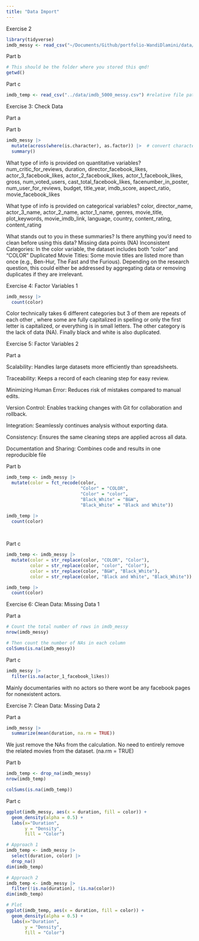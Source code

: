 ```yaml
---
title: "Data Import"
---
```


Exercise 2


```r
library(tidyverse)
imdb_messy <- read_csv("~/Documents/Github/portfolio-WandiDlamini/data/imdb_5000_messy.csv") #absolute file path
```

Part b

```r
# This should be the folder where you stored this qmd!
getwd()
```

Part c

```r
imdb_temp <- read_csv("../data/imdb_5000_messy.csv") #relative file path
```


Exercise 3: Check Data

Part a


Part b

```r
imdb_messy |>
  mutate(across(where(is.character), as.factor)) |>  # convert characters to factors in order to summarize
  summary()
```


What type of info is provided on quantitative variables? 
num_critic_for_reviews, duration, director_facebook_likes, actor_3_facebook_likes, actor_2_facebook_likes, actor_1_facebook_likes, gross, num_voted_users, cast_total_facebook_likes, facenumber_in_poster, num_user_for_reviews, budget, title_year, imdb_score, aspect_ratio, movie_facebook_likes


What type of info is provided on categorical variables?
color, director_name, actor_3_name, actor_2_name, actor_1_name, genres, movie_title, plot_keywords, movie_imdb_link, language, country, content_rating, content_rating

What stands out to you in these summaries? Is there anything you’d need to clean before using this data?
Missing data points (NA)
Inconsistent Categories: In the color variable, the dataset includes both "color" and "COLOR"
Duplicated Movie Titles: Some movie titles are listed more than once (e.g., Ben-Hur, The Fast and the Furious). Depending on the research question, this could either be addressed by aggregating data or removing duplicates if they are irrelevant.

Exercise 4: Factor Variables 1
```r
imdb_messy |> 
  count(color)
```

Color technically takes 6 different categories but 3 of them are repeats of each other , where some are fully capitalized in spelling or only the first letter is capitalized, or everything is in small letters. The other category is the lack of data (NA). Finally black and white is also duplicated.

Exercise 5: Factor Variables 2

Part a

Scalability: Handles large datasets more efficiently than spreadsheets.

Traceability: Keeps a record of each cleaning step for easy review.

Minimizing Human Error: Reduces risk of mistakes compared to manual edits.

Version Control: Enables tracking changes with Git for collaboration and rollback.

Integration: Seamlessly continues analysis without exporting data.

Consistency: Ensures the same cleaning steps are applied across all data.

Documentation and Sharing: Combines code and results in one reproducible file

Part b

```r
imdb_temp <- imdb_messy |>
  mutate(color = fct_recode(color,
                            "Color" = "COLOR",
                            "Color" = "color",
                            "Black_White" = "B&W",
                            "Black_White" = "Black and White"))

imdb_temp |> 
  count(color)
  
  
```

Part c

```r
imdb_temp <- imdb_messy |> 
  mutate(color = str_replace(color, "COLOR", "Color"),
         color = str_replace(color, "color", "Color"),
         color = str_replace(color, "B&W", "Black_White"),
         color = str_replace(color, "Black and White", "Black_White"))

imdb_temp |> 
  count(color)
```


Exercise 6: Clean Data: Missing Data 1

Part a

```r
# Count the total number of rows in imdb_messy
nrow(imdb_messy)
```

```r
# Then count the number of NAs in each column
colSums(is.na(imdb_messy))
```
Part c

```r
imdb_messy |> 
  filter(is.na(actor_1_facebook_likes))
```

Mainly documentaries with no actors so there wont be any facebook pages for nonexistent actors.

Exercise 7: Clean Data: Missing Data 2

Part a

```r
imdb_messy |> 
  summarize(mean(duration, na.rm = TRUE))
```

We just remove the NAs from the calculation. No need to entirely remove the related movies from the dataset. (na.rm = TRUE)


Part b

```r
imdb_temp <- drop_na(imdb_messy)
nrow(imdb_temp)
```

```r
colSums(is.na(imdb_temp))
```
Part c

```r
ggplot(imdb_messy, aes(x = duration, fill = color)) +
  geom_density(alpha = 0.5) +
  labs(x="Duration",
       y = "Density",
       fill = "Color")
```

```r
# Approach 1
imdb_temp <- imdb_messy |> 
  select(duration, color) |> 
  drop_na()
dim(imdb_temp)
```

```r
# Approach 2
imdb_temp <- imdb_messy |> 
  filter(!is.na(duration), !is.na(color))
dim(imdb_temp)
```

```r
# Plot
ggplot(imdb_temp, aes(x = duration, fill = color)) +
  geom_density(alpha = 0.5) +
  labs(x="Duration",
       y = "Density",
       fill = "Color")
```


